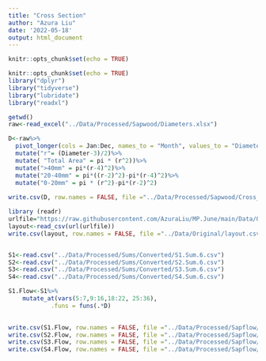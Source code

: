 ```yaml
---
title: "Cross Section"
author: "Azura Liu"
date: '2022-05-18'
output: html_document
---
```


```r
knitr::opts_chunk$set(echo = TRUE)
```

```r
knitr::opts_chunk$set(echo = TRUE)
library("dplyr")
library("tidyverse")
library("lubridate")
library("readxl")

getwd()
raw<-read_excel("../Data/Processed/Sapwood/Diameters.xlsx")
```

```r
D<-raw%>%
  pivot_longer(cols = Jan:Dec, names_to = "Month", values_to = "Diameter")%>%
  mutate("r"= (Diameter-3)/2)%>%
  mutate( "Total Area" = pi * (r^2))%>%
  mutate(">40mm" = pi*(r-4)^2)%>%
  mutate("20-40mm" = pi*((r-2)^2)-pi*(r-4)^2)%>%
  mutate("0-20mm" = pi * (r^2)-pi*(r-2)^2)
  
write.csv(D, row.names = FALSE, file ="../Data/Processed/Sapwood/Cross_Section.csv")
```

```r
library (readr)
urlfile="https://raw.githubusercontent.com/AzuraLiu/MP.June/main/Data/Original/Supplements/Layout.csv"
layout<-read_csv(url(urlfile))
write.csv(layout, row.names = FALSE, file ="../Data/Original/layout.csv")


S1<-read.csv("../Data/Processed/Sums/Converted/S1.Sum.6.csv")
S2<-read.csv("../Data/Processed/Sums/Converted/S2.Sum.6.csv")
S3<-read.csv("../Data/Processed/Sums/Converted/S3.Sum.6.csv")
S4<-read.csv("../Data/Processed/Sums/Converted/S4.Sum.6.csv")

S1.Flow<-S1%>%
    mutate_at(vars(5:7,9:16,18:22, 25:36),
            .funs = funs(.*D)
  

write.csv(S1.Flow, row.names = FALSE, file ="../Data/Processed/Sapflow/S1.Flow.6.csv")
write.csv(S2.Flow, row.names = FALSE, file ="../Data/Processed/Sapflow/S2.Flow.6.csv")
write.csv(S3.Flow, row.names = FALSE, file ="../Data/Processed/Sapflow/S3.Flow.6.csv")
write.csv(S4.Flow, row.names = FALSE, file ="../Data/Processed/Sapflow/S4.Flow.6.csv")

```